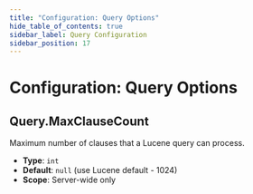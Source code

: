 ```yaml
---
title: "Configuration: Query Options"
hide_table_of_contents: true
sidebar_label: Query Configuration
sidebar_position: 17
---
```



# Configuration: Query Options

## Query.MaxClauseCount

Maximum number of clauses that a Lucene query can process.

- **Type**: `int`
- **Default**: `null` (use Lucene default - 1024)
- **Scope**: Server-wide only


